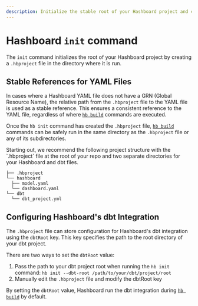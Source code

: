 ```yaml
---
description: Initialize the stable root of your Hashboard project and configure the dbt integration
---
```



# Hashboard `init` command

The `init` command initializes the root of your Hashboard project by creating a `.hbproject` file in the directory where it is run.

## Stable References for YAML Files

In cases where a Hashboard YAML file does not have a GRN (Global Resource Name), the relative path from the `.hbproject` file to the YAML file is used as a stable reference. This ensures a consistent reference to the YAML file, regardless of where [`hb build`](/docs/data-ops/cli/build) commands are executed.

Once the `hb init` command has created the `.hbproject` file, [`hb build`](/docs/data-ops/cli/build) commands can be safely run in the same directory as the `.hbproject` file or any of its subdirectories.

<Callout type="info">
  Starting out, we recommend the following project structure with the `.hbproject` file at the root of your repo and two separate directories for your Hashboard and dbt files.
  
  ```
  ├── .hbproject
  └── hashboard
    ├── model.yaml
    └── dashboard.yaml
  └── dbt
    └── dbt_project.yml
  ```
</Callout>

## Configuring Hashboard's dbt Integration

The `.hbproject` file can store configuration for Hashboard's dbt integration using the `dbtRoot` key. This key specifies the path to the root directory of your dbt project.

There are two ways to set the `dbtRoot` value:

1. Pass the path to your dbt project root when running the `hb init` command: `hb init --dbt-root /path/to/your/dbt/project/root`
2. Manually edit the `.hbproject` file and modify the dbtRoot key

By setting the `dbtRoot` value, Hashboard run the dbt integration during [`hb build`](/docs/data-ops/cli/v3/build) by default.
